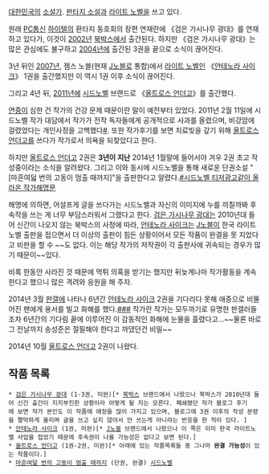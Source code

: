 [[대한민국]]의 [[소설가]]. [[판타지 소설]]과 [[라이트 노벨]]을 쓰고 있다.

원래 [[PC통신]] [[하이텔]]의 환타지 동호회의 장편 연재란에 《검은 가시나무 광대》를 연재하고 있다가, 이것이 [[2002년]] [[북박스]]에서 출간된다. 하지만 《검은 가시나무 광대》는 많은 관심에도 불구하고 [[2004년]]에 출간된 3권을 끝으로 소식이 끊어진다.

3년 뒤인 [[2007년]], 젬스 노블(현재 [[J노블]]로 통합)에서 [[라이트 노벨]]인 《[[안테노라 사이크]]》 1권을 출간했지만 이 역시 1권 이후 소식이 끊어진다.

그리고 4년 뒤, [[2011년]]에 [[시드노벨]] 브랜드로 《[[올트로스 언더고]]》를 출간했다.

[[연중]]이 심한 건 작가의 건강 문제 때문이란 말이 예전부터 있었다. 2011년 2월 11일에 시드노벨 작가 대담에서 작가가 전작 독자들에게 공개적으로 사과를 올렸으며, 비강암에 걸렸었다는 개인사정을 고백했다[http://www.seednovel.com/pb/107807 #]. 또한 작가후기를 보면 치료빚을 갚기 위해 [[올트로스 언더고]]를 쓰다가 작가로서 의욕을 되찾았다고 한다.

하지만 [[올트로스 언더고]] 2권은 '''3년이 지난''' 2014년 1월말에 들어서야 겨우 2권 초고 작성중이라는 소식을 알려왔다. 그리고 이와 동시에 시드노벨을 통해 새로운 단권소설 "[마흔여덟 번의 고동이 멈출 때까지]"을 출판한다고 알렸다.[http://www.seednovel.com/pb/view.php?didx=527445&page=1&code=seedadv #시드노벨 티저광고][http://www.seednovel.com/pb/527443 같이 올라온 작가해명문] 

해명에 의하면, 어설프게 글을 쓰다가는 시드노벨과 자신의 이미지에 누를 끼칠까봐 후속작을 쓰는 게 너무 부담스러워서 그랬다고 한다. [[검은 가시나무 광대]]는 2010년대 들어 신간이 나오지 않는 북박스의 사정에 따라, [[안테노라 사이크]]는 [[J노블]]이 한국 라이트 노벨 출판을 접으면서 더 이상의 출판이 힘든 상황이어서 모든 작품이 완결을 못 지었다고 비판을 할 수 ~~도 없다. 이는 해당 작가의 저작권이 각 출판사에 귀속되는 경우가 많기 때문이~~있다. 

비록 한동안 사라진 것 때문에 먹튀 의혹을 받기는 했지만 뒤늦게나마 작가활동을 계속한다고 했으니  많은 격려와 응원을 해 주자.

2014년 3월 [[판갤]]에 나타나 6년간 [[안테노라 사이크]] 2권을 기다리다 못해 애증으로 비뚤어진 팬에게 용서를 빌고 화해를 했다.[http://gall.dcinside.com/board/view/?id=fantasy_new&no=869522 #][http://gall.dcinside.com/board/view/?id=fantasy_new&no=869570 #][http://gall.dcinside.com/board/view/?id=fantasy_new&no=869583 #]
작가란 작가는 모두까기로 유명한 판갤러들조차 6년간의 기다림 끝에 이루어진 이 감동적인 화해에 눈물을 흘렸다고...~~물론 바로 그 전날까지 송성준은 절필해야 한다고 까댔던건 비밀~~

2014년 10월 [[올트로스 언더고]] 2권이 나왔다. 

== 작품 목록 ==
 * [[검은 가시나무 광대]] (1-3권, 미완)[* [[북박스]] 브랜드에서 나왔으나 북박스가 2010년대 들어 신간 출간이 지지부진한 상황이라 어떻게 될 지는 모른다. 폐쇄됐던 작가 블로그 후기에 보면 작가 본인도 이 작품에 애정을 많이 가지고 있으며, 블로그에 3권 이후의 작성 분량을 짤막하게 올리며 글을 쓰고 싶지 않아서 안 쓰는게 아니라는 반응을 한 적이 있다. ]
 * [[안테노라 사이크]] (1권, 미완)[* [[J노블]] 브랜드에서 나왔으나 이 쪽은 이미 한국 라이트노벨 사업을 접었기 때문에 후속권이 나올 가능성은 없다고 보면 된다.]
 * [[올트로스 언더고]] (1권-2권, 미완)[* 아래에 있는 작품목록들 중 그나마 '''완결 가능성'''이 있는 작품이다.]
 * [[마흔여덞 번의 고동이 멈출 때까지]] (단권, 완결) [[시드노벨]]
